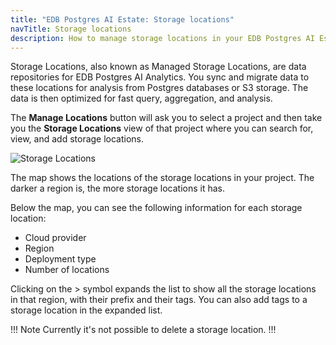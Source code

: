 ```yaml
---
title: "EDB Postgres AI Estate: Storage locations"
navTitle: Storage locations
description: How to manage storage locations in your EDB Postgres AI Estate.
---
```


Storage Locations, also known as Managed Storage Locations, are data repositories for EDB Postgres AI Analytics. You sync and migrate data to these locations for analysis from Postgres databases or S3 storage. The data is then optimized for fast query, aggregation, and analysis. 

The **Manage Locations** button will ask you to select a project and then take you the __Storage Locations__ view of that project where you can search for, view, and add storage locations.

![Storage Locations](images/managedstoragelocations.png)

The map shows the locations of the storage locations in your project. The darker a region is, the more storage locations it has.

Below the map, you can see the following information for each storage location:
* Cloud provider
* Region
* Deployment type
* Number of locations

Clicking on the > symbol expands the list to show all the storage locations in that region, with their prefix and their tags. You can also add tags to a storage location in the expanded list.

!!! Note 
Currently it's not possible to delete a storage location.
!!!



